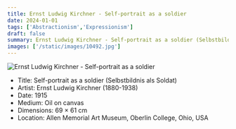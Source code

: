 ```yaml
---
title: Ernst Ludwig Kirchner - Self-portrait as a soldier
date: 2024-01-01
tags: ['Abstractionism','Expressionism']
draft: false
summary: Ernst Ludwig Kirchner - Self-portrait as a soldier (Selbstbildnis als Soldat)
images: ['/static/images/10492.jpg']
---
```


![Ernst Ludwig Kirchner - Self-portrait as a soldier](/static/images/10492.jpg)

* Title: Self-portrait as a soldier (Selbstbildnis als Soldat)
* Artist: Ernst Ludwig Kirchner (1880-1938)
* Date: 1915
* Medium: Oil on canvas
* Dimensions: 69 × 61 cm
* Location: Allen Memorial Art Museum, Oberlin College, Ohio, USA


